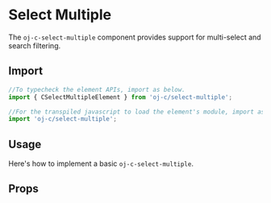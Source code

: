 
<Meta of={Stories} />

# Select Multiple

The `oj-c-select-multiple` component provides support for multi-select and search filtering.

## Import

```js
//To typecheck the element APIs, import as below.
import { CSelectMultipleElement } from 'oj-c/select-multiple';

//For the transpiled javascript to load the element's module, import as below
import 'oj-c/select-multiple';
```

## Usage

Here's how to implement a basic `oj-c-select-multiple`.

<Canvas of={Stories.Basic}>
  <Story of={Stories.Basic} height={350} />
</Canvas>

## Props

<ArgsTable of="oj-c-select-multiple" />
